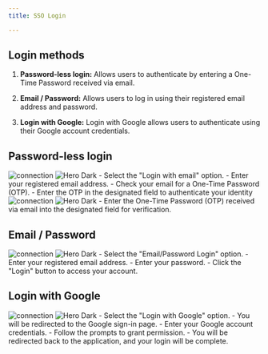 ```yaml
---
title: SSO Login

---
```



## Login methods


1. <b>Password-less login:</b>  Allows users to authenticate by entering a One-Time Password received via email.


2. <b>Email / Password:</b>  Allows users to log in using their registered email address and password.
3. <b>Login with Google:</b>  Login with Google allows users to authenticate using their Google account credentials.


## Password-less login
<Steps>
  <Step title="Add your email">
   <img
  className="block dark:hidden"
  src="/images/mockups/login.png"
  alt="connection"
/>
<img
  className="hidden dark:block"
  src="/images/mockups/login-b.png"
  alt="Hero Dark"
/>
  - Select the "Login with email" option.
  - Enter your registered email address.
  - Check your email for a One-Time Password (OTP).
  - Enter the OTP in the designated field to authenticate your identity

  </Step>
  <Step title="Verify One time password">
     <img
  className="block dark:hidden"
  src="/images/mockups/otp.png"
  alt="connection"
/>
<img
  className="hidden dark:block"
  src="/images/mockups/otp-b.png"
  alt="Hero Dark"
/>
    - Enter the One-Time Password (OTP) received via email into the designated field for verification.
  </Step>
</Steps>


## Email / Password
<Steps>
   <Step title="Email/Password"> 
     <img
  className="block dark:hidden"
  src="/images/mockups/mail.png"
  alt="connection"
/>
<img
  className="hidden dark:block"
  src="/images/mockups/mail-b.png"
  alt="Hero Dark"
/>
   - Select the "Email/Password Login" option.
   - Enter your registered email address.
   - Enter your password.
   - Click the "Login" button to access your account.
  </Step>
</Steps>


## Login with Google
<Steps>
   <Step title="Login with Google"> 
     <img
  className="block dark:hidden"
  src="/images/mockups/google.png"
  alt="connection"
/>
<img
  className="hidden dark:block"
  src="/images/mockups/google-b.png"
  alt="Hero Dark"
/>
  - Select the "Login with Google" option.
  - You will be redirected to the Google sign-in page.
  - Enter your Google account credentials.
  - Follow the prompts to grant permission.
  - You will be redirected back to the application, and your login will be complete.
  </Step>
</Steps>
